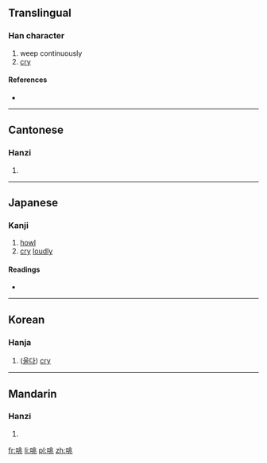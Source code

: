 ==Translingual==

===Han character===
{{Han char|rn=30|rad=口|as=06|sn=9|four=6201<sub>3</sub>|canj=口中一人 (RLMO)|ids=⿰[[口]][[兆]]}}

# weep continuously
# [[cry]]

====References====
* {{Han ref|kx=0187.150|dkj=03559|dj=0406.160|hdz=10619.070|uh=54B7|ud=21687|bh=CE42|bd=52802}}

----

==Cantonese==

===Hanzi===
{{yue-hanzi|jyut=|y=tou4}}

# {{defn|lang=yue|sort=口06}}

----

==Japanese==

===Kanji===
{{ja-kanji|grade=|rs=口06}}

# [[howl]]
# [[cry]] [[loudly]]

====Readings====
* {{ja-readings|on=[[たう]] (tau), [[どう]] (dō), [[てう]] (teu), [[てき]] (teki), [[じあく]] (jiaku)|kun=[[なく]] (naku)}}

----

==Korean==

===Hanja===
{{ko-hanja|hangeul=도|rv=do|mr=to}}

# ([[울다]]) [[cry]]

----

==Mandarin==

===Hanzi===
{{cmn-hanzi|pin=[[táo]] ([[tao2]]), [[xuǎn]] ([[xuan3]])|wg=t'ao<sup>2</sup>, hsüan<sup>3</sup>}}

# {{defn|lang=cmn|sort=口06}}

[[fr:咷]]
[[li:咷]]
[[pl:咷]]
[[zh:咷]]